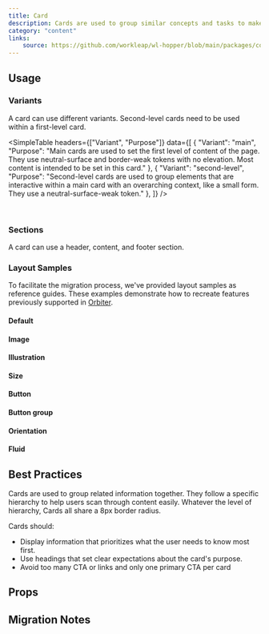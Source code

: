 ```yaml
---
title: Card
description: Cards are used to group similar concepts and tasks to make it easier for users to scan, read and get things done.
category: "content"
links:
    source: https://github.com/workleap/wl-hopper/blob/main/packages/components/src/card/src/Card.tsx
---
```


<Example src="card/docs/preview" isOpen />

## Usage

### Variants

A card can use different variants. Second-level cards need to be used within a first-level card.

<SimpleTable
    headers={["Variant", "Purpose"]}
    data={[
        { "Variant": "main",  "Purpose": "Main cards are used to set the first level of content of the page.  They use neutral-surface and border-weak tokens with no elevation. Most content is intended to be set in this card." },
        { "Variant": "second-level",  "Purpose":  "Second-level cards are used to group elements that are interactive within a main card with an overarching context, like a small form. They use a neutral-surface-weak token." },
    ]}
/>

<br />

<Example src="card/docs/variant" />

### Sections

A card can use a header, content, and footer section.

<Example src="card/docs/sections" />

### Layout Samples

To facilitate the migration process, we've provided layout samples as reference guides. These examples demonstrate how to recreate features previously supported in [Orbiter](https://wl-orbiter-website.netlify.app/?path=/docs/card--default-story).

#### Default

<Example src="card/docs/migration/default" />

#### Image

<Example src="card/docs/migration/image" />

#### Illustration

<Example src="card/docs/migration/illustration" />

#### Size

<Example src="card/docs/migration/size" />

#### Button

<Example src="card/docs/migration/button" />

#### Button group

<Example src="card/docs/migration/buttongroup" />


#### Orientation

<Example src="card/docs/migration/orientation" />

#### Fluid

<Example src="card/docs/migration/fluid" />

## Best Practices

Cards are used to group related information together. They follow a specific hierarchy to help users scan through content easily.
Whatever the level of hierarchy, Cards all share a 8px border radius.

Cards should:

- Display information that prioritizes what the user needs to know most first.
- Use headings that set clear expectations about the card's purpose.
- Avoid too many CTA or links and only one primary CTA per card

## Props

<PropTable component="Card" />

## Migration Notes

<MigrateGuide src="card/docs/migration-notes" />
